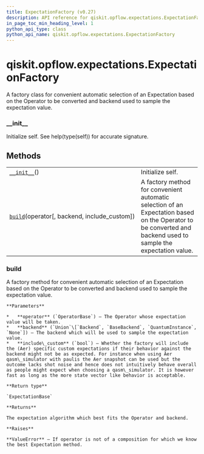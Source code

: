 ```yaml
---
title: ExpectationFactory (v0.27)
description: API reference for qiskit.opflow.expectations.ExpectationFactory in qiskit v0.27
in_page_toc_min_heading_level: 1
python_api_type: class
python_api_name: qiskit.opflow.expectations.ExpectationFactory
---
```


<span id="qiskit-opflow-expectations-expectationfactory" />

# qiskit.opflow\.expectations.ExpectationFactory

<Class id="qiskit.opflow.expectations.ExpectationFactory" isDedicatedPage={true} github="https://github.com/qiskit/qiskit/tree/stable/0.17/qiskit/opflow/expectations/expectation_factory.py" signature="ExpectationFactory" modifiers="class">
  A factory class for convenient automatic selection of an Expectation based on the Operator to be converted and backend used to sample the expectation value.

  ### \_\_init\_\_

  <Function id="qiskit.opflow.expectations.ExpectationFactory.__init__" signature="__init__()">
    Initialize self. See help(type(self)) for accurate signature.
  </Function>

  ## Methods

  |                                                                                                                                                              |                                                                                                                                                               |
  | ------------------------------------------------------------------------------------------------------------------------------------------------------------ | ------------------------------------------------------------------------------------------------------------------------------------------------------------- |
  | [`__init__`](#qiskit.opflow.expectations.ExpectationFactory.__init__ "qiskit.opflow.expectations.ExpectationFactory.__init__")()                             | Initialize self.                                                                                                                                              |
  | [`build`](#qiskit.opflow.expectations.ExpectationFactory.build "qiskit.opflow.expectations.ExpectationFactory.build")(operator\[, backend, include\_custom]) | A factory method for convenient automatic selection of an Expectation based on the Operator to be converted and backend used to sample the expectation value. |

  ### build

  <Function id="qiskit.opflow.expectations.ExpectationFactory.build" signature="build(operator, backend=None, include_custom=True)" modifiers="static">
    A factory method for convenient automatic selection of an Expectation based on the Operator to be converted and backend used to sample the expectation value.

    **Parameters**

    *   **operator** (`OperatorBase`) – The Operator whose expectation value will be taken.
    *   **backend** (`Union`\[`Backend`, `BaseBackend`, `QuantumInstance`, `None`]) – The backend which will be used to sample the expectation value.
    *   **include\_custom** (`bool`) – Whether the factory will include the (Aer) specific custom expectations if their behavior against the backend might not be as expected. For instance when using Aer qasm\_simulator with paulis the Aer snapshot can be used but the outcome lacks shot noise and hence does not intuitively behave overall as people might expect when choosing a qasm\_simulator. It is however fast as long as the more state vector like behavior is acceptable.

    **Return type**

    `ExpectationBase`

    **Returns**

    The expectation algorithm which best fits the Operator and backend.

    **Raises**

    **ValueError** – If operator is not of a composition for which we know the best Expectation method.
  </Function>
</Class>

